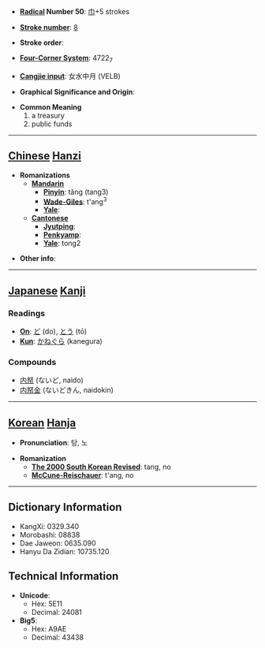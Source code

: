 * '''[[Wiktionary:Chinese radical index| Radical]] Number 50''': [[Wiktionary:Chinese radical index 巾|巾]]+5 strokes

* '''[[Wiktionary:Chinese total strokes index|Stroke number]]''': [[Wiktionary:Chinese total strokes index 8|8]]

* '''Stroke order''': 

* '''[[Wiktionary:Chinese four corner index|Four-Corner System]]''': 4722<sub>7</sub>

* '''[[Wiktionary:Chinese Cangjie index|Cangjie input]]''': 女水中月 (VELB)

* '''Graphical Significance and Origin''': 

* '''Common Meaning'''
*#a treasury
*# public funds


----

== [[Chinese]] [[Hanzi]] ==

* '''Romanizations'''
** '''[[Mandarin]]'''
*** '''[[Pinyin]]''': tǎng (tang3)
*** '''[[Wade-Giles]]''': t'ang<sup>3</sup>
*** '''[[Yale]]''': 
** '''[[Cantonese]]'''
*** '''[[Jyutping]]''':
*** '''[[Penkyamp]]''': 
*** '''[[Yale]]''': tong2

* '''Other info''': 

----

== [[Japanese]] [[Kanji]] ==

===Readings===
* '''[[On]]''': [[ど]] (do), [[とう]] (tō)
* '''[[Kun]]''': [[かねぐら]] (kanegura)
===Compounds===
*[[内帑]] (ないど, naido)
*[[内帑金]] (ないどきん, naidokin)
----

== [[Korean]] [[Hanja]] ==

* '''Pronunciation''': 탕, 노

* '''Romanization'''
** '''[[The 2000 South Korean Revised Romanization|The 2000 South Korean Revised]]''': tang, no
** '''[[McCune-Reischauer]]''': t'ang, no

----

== Dictionary Information ==

* KangXi: 0329.340
* Morobashi: 08838
* Dae Jaweon: 0635.090
* Hanyu Da Zidian: 10735.120

== Technical Information ==

* '''Unicode''':
** Hex: 5E11
** Decimal: 24081
* '''Big5''':
** Hex: A9AE
** Decimal: 43438